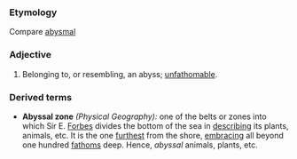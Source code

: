 ===Etymology===
Compare [[abysmal]]
===Adjective===
#Belonging to, or resembling, an abyss; [[unfathomable]].
===Derived terms===
*'''Abyssal zone''' ''(Physical Geography):'' one of the belts or zones into which Sir E. [[Forbes]] divides the bottom of the sea in [[describing]] its plants, animals, etc. It is the one [[furthest]] from the shore, [[embracing]] all beyond one hundred [[fathoms]] deep. Hence, ''abyssal'' animals, plants, etc.